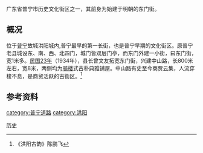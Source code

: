广东省普宁市历史文化街区之一，其前身为始建于明朝的东门街。

== 概况 ==
位于[[普宁|普宁]]故城洪阳城内,普宁最早的第一长街，也是普宁早期的文化街区。原普宁老县城设东、南、西、北四门，城门皆双层门亭，而东门外建一小街，曰东门街，宽1米多。[[民国23年|民国23年]]（1934年），县长曾文友拓宽东门街，兴建中山路，长800米左右，宽8米，两侧均为[[骑楼|骑楼]]式古朴典雅铺屋。中山路有史至今商贾云集，人流穿梭不息，是商贸活跃的古街区。<ref>《洪阳古韵》陈鹏飞</ref>

== 参考资料 ==
<references />

[[Category:普宁市|历史]]
[[category:普宁道路|category:普宁道路]]
[[category:洪阳|category:洪阳]]
